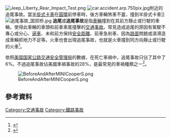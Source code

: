 {{noteTA
|T=zh-cn:追尾; zh-tw:追撞;
|1=zh-cn:追尾; zh-tw:追撞;
}}
[[File:Jeep_Liberty_Rear_Impact_Test.png|thumb]]
[[Image:car.accident.arp.750pix.jpg|thumb]]附近的追尾事故。當[[半掛式卡車|半掛式卡車]]在[[圓環|圓環]]前停車時，後方車輛煞車不靈，撞到半掛式卡車]]
[[File:追尾事故_国贸桥.jpg|thumb]]
'''追尾'''或'''追尾事故'''是指[[車輛|車輛]]撞到在其前方靜止或行駛的車輛，使得此車輛的車頭和前車車尾撞擊的[[交通事故|交通事故]]。常見造成追尾的原因有駕駛不專心或分心、[[逼車|逼車]]、未和前方保持[[安全距離|安全距離]]、前車急剎車、因為[[路面|路面]]問題或濕滑造成車輛抓地力不足等。火車也會出現追尾事故，也就是火車撞到同方向靜止或行駛的火車<ref name="MyUser_Dictionary.com_November_22_2016c">{{cite web |url=http://www.dictionary.com/browse/rear-end |title=Rear-end |newspaper=Dictionary.com |access-date= November 22, 2016}}</ref>。

依照[[美国国家公路交通安全管理局|美国国家公路交通安全管理局]]的數據，在死亡車禍中，追尾事故只佔了其中了6%。不過追尾事故佔美國車禍事故的28%，是最常見的車禍種類之一<ref>{{cite web |last1=Ryan |first1=Timothy |title=Rear End Car Accident Statistics |url=https://www.caraccidentcaselaw.com/info/rear-end-collision-statistics/ |website=Car Accident Case Law |access-date=11 June 2020}}</ref>。

[[File:BeforeAndAfterMINICooperS.png|thumb]]

==參考資料==
{{Reflist}}
{{Transport-stub}}
[[Category:交通事故|Category:交通事故]]
[[Category:鐵路事故|Category:鐵路事故]]